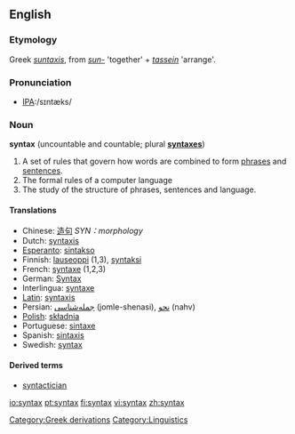 ==English==

===Etymology===
Greek ''[[suntaxis]]'', from ''[[sun-]]'' 'together' + ''[[tassein]]'' 'arrange'.

===Pronunciation===
*[[w:International Phonetic Alphabet|IPA]]:/sɪntæks/

===Noun===
{{wikipedia}}
'''syntax''' (uncountable and countable; plural '''[[syntaxes]]''')

# A set of rules that govern how words are combined to form [[phrase]]s and [[sentence]]s.
# The formal rules of a computer language
# The study of the structure of phrases, sentences and language.

====Translations====
{{rfc-trans}}
*Chinese: [[造句]] ''SYN：morphology''
*Dutch: [[syntaxis]] {{f}}
*[[Esperanto]]: [[sintakso]]
*Finnish: [[lauseoppi]] (1,3), [[syntaksi]]
*French: [[syntaxe]] {{f}} (1,2,3)
*German: [[Syntax]] {{f}}
*Interlingua: [[syntaxe]]
*[[w:Latin language|Latin]]: [[syntaxis]] {{f}}
*Persian: [[جمله‌شناسی]] (jomle-shenasi), [[نحو]] (nahv)
*[[w:Polish language|Polish]]: [[składnia]] {{f}}
*Portuguese: [[sintaxe]] {{f}}
*Spanish: [[sintaxis]] {{f}}
*Swedish: [[syntax]]

====Derived terms====
*[[syntactician]]

[[Category:Greek derivations]]
[[Category:Linguistics]]

[[io:syntax]]
[[pt:syntax]]
[[fi:syntax]]
[[vi:syntax]]
[[zh:syntax]]